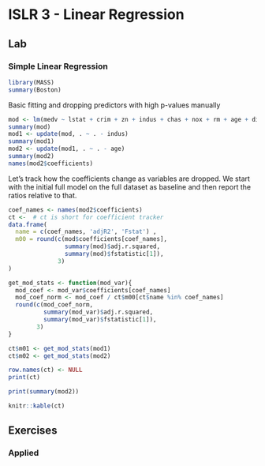 # ISLR 3 - Linear Regression

## Lab

### Simple Linear Regression

```r
library(MASS)
summary(Boston)
```

Basic fitting and dropping predictors with high p-values manually
```r
mod <- lm(medv ~ lstat + crim + zn + indus + chas + nox + rm + age + dis + rad + tax + ptratio + black, data = Boston)
summary(mod)
mod1 <- update(mod, . ~ . - indus)
summary(mod1)
mod2 <- update(mod1, . ~ . - age)
summary(mod2)
names(mod2$coefficients)
```

Let's track how the coefficients change as variables are dropped. We start with the initial full model on the full dataset as baseline and then report the ratios relative to that.
```r
coef_names <- names(mod2$coefficients)
ct <-  # ct is short for coefficient tracker
data.frame(
  name = c(coef_names, 'adjR2', 'Fstat') ,
  m00 = round(c(mod$coefficients[coef_names],
                summary(mod)$adj.r.squared,
                summary(mod)$fstatistic[1]),
              3)
)

get_mod_stats <- function(mod_var){
  mod_coef <- mod_var$coefficients[coef_names]
  mod_coef_norm <- mod_coef / ct$m00[ct$name %in% coef_names]
  round(c(mod_coef_norm,
          summary(mod_var)$adj.r.squared,
          summary(mod_var)$fstatistic[1]),
        3)
}

ct$m01 <- get_mod_stats(mod1) 
ct$m02 <- get_mod_stats(mod2)

row.names(ct) <- NULL
print(ct)
```

```r
print(summary(mod2))
```

```r
knitr::kable(ct)
```





## Exercises

### Applied

